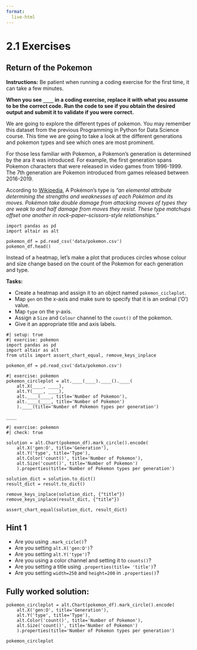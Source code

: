 ```yaml
---
format:
  live-html
---  
```


<script src='../../src/quiz.js'></script> 

# 2.1 Exercises

## Return of the Pokemon

**Instructions:**
Be patient when running a coding exercise for the first time, it can take a few minutes. 

**When you see `____` in a coding exercise, replace it with what you assume to be the correct code. Run the code to see if you obtain the desired output
and submit it to validate if you were correct.**

We are going to explore the different types of pokemon. You may remember this dataset from the previous Programming in Python for Data Science course. 
This time we are going to take a look at the different generations and pokemon types and see which ones are most prominent. 

For those less familiar with Pokemon, a Pokemon's generation is determined by the ara it was introduced. For example, the first generation spans Pokemon characters that were released in video games from 1996-1999. The 7th generation are Pokemon introduced from games released between 2016-2019.

According to [Wikipedia](https://en.wikipedia.org/wiki/Gameplay_of_Pok%C3%A9mon#Pok%C3%A9mon_types), A Pokémon's type is *"an elemental attribute determining the strengths and weaknesses of each Pokémon and its moves. Pokémon take double damage from attacking moves of types they are weak to and half damage from moves they resist. These type matchups offset one another in rock–paper–scissors-style relationships."*

```pyodide
import pandas as pd
import altair as alt

pokemon_df = pd.read_csv('data/pokemon.csv')
pokemon_df.head()
```

Instead of a heatmap, let's make a plot that produces circles whose colour and size change based on the count of the Pokemon for each generation and type. 

**Tasks:**

- Create a heatmap and assign it to an object named `pokemon_cicleplot`. 
- Map `gen` on the x-axis and make sure to specify that it is an ordinal ('O') value.  
- Map  `type` on the y-axis.
- Assign a `Size` and `Colour` channel to the `count()` of the pokemon. 
- Give it an appropriate title and axis labels. 

```pyodide
#| setup: true
#| exercise: pokemon
import pandas as pd
import altair as alt
from utils import assert_chart_equal, remove_keys_inplace

pokemon_df = pd.read_csv('data/pokemon.csv')
```


```pyodide
#| exercise: pokemon
pokemon_circleplot = alt.____(____).____().____(
    alt.X(____, ____),
    alt.Y(____, ____),
    alt.____(____, title='Number of Pokemon'),
    alt.____(____, title='Number of Pokemon')
    ).____(title='Number of Pokemon types per generation')
    
____
```

```pyodide
#| exercise: pokemon
#| check: true

solution = alt.Chart(pokemon_df).mark_circle().encode(
    alt.X('gen:O', title='Generation'),
    alt.Y('type', title='Type'),
    alt.Color('count()', title='Number of Pokemon'),
    alt.Size('count()', title='Number of Pokemon')
    ).properties(title='Number of Pokemon types per generation')

solution_dict = solution.to_dict()
result_dict = result.to_dict()

remove_keys_inplace(solution_dict, {"title"})
remove_keys_inplace(result_dict, {"title"})

assert_chart_equal(solution_dict, result_dict)
```

:::: { .hint exercise="pokemon"}
::: { .callout-note collapse="false"}

## Hint 1

- Are you using `.mark_cicle()`?
- Are you setting `alt.X('gen:O')`?
- Are you setting `alt.Y('type')`?
- Are you using a color channel and setting it to `counts()`?
- Are you setting a title using `.properties(title= 'title')`?
- Are you setting `width=250` and `height=200` in `.properties()`?

:::
::::

:::: { .solution exercise="pokemon" }
::: { .callout-tip collapse="false"}

## Fully worked solution:

```pyodide
pokemon_circleplot = alt.Chart(pokemon_df).mark_circle().encode(
    alt.X('gen:O', title='Generation'),
    alt.Y('type', title='Type'),
    alt.Color('count()', title='Number of Pokemon'),
    alt.Size('count()', title='Number of Pokemon')
    ).properties(title='Number of Pokemon types per generation')
    
pokemon_circleplot
```

:::
::::

<div id='mcq1'></div> 
<script>
    generateQuiz(
        'mcq1', 
        'Question 1',  
        'Which generation and pokemon type is most occurring in the dataset?',  
        { 
        'Water Pokemon from Generation 1': '',
        'Water Pokemon from Generation 3': 'Right type but wrong generation!',
        'Normal Pokemon from Generation 1': 'Take a look at the size and colour of the circles.',
        'Bug Pokemon from Generation 5': 'Take a look at the size and colour of the circles.'
        },
        'Water Pokemon from Generation 1', 
    );
</script>

<div id='mcq2'></div> 
<script>
    generateQuiz(
        'mcq2', 
        'Question 2',  
        'Which generation has no dragon Pokemon?',  
        { 
        'Generation 1': 'This generation has no steel Pokemon.',
        'Generation 2': '',
        'Generation 7': 'This generation has no ice Pokemon.',
        'Generation 6': 'This generation has no ground Pokemon.'
        },
        'Generation 2', 
    );
</script>
